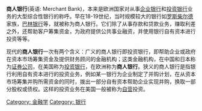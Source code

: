 {{银行}}

'''商人银行'''(英语: Merchant Bank)，本来是欧洲国家对从事[[企业银行|企业银行]]和[[投资银行|投资银行]]业务的大型综合性银行的称呼。早在18-19世纪，当时规模较大的银行如[[罗斯柴尔德|罗斯柴尔德]]家族，[[巴林银行|巴林银行]]等，就被称为商人银行。它们除了从事存款和贷款业务，赚取利差之外，还帮助客户筹集资金，为政府提供公共事业融资，并使用银行自有资本进行投资等等。

现代的'''商人银行'''一次有两个含义：广义的商人银行即投资银行，即帮助企业或政府在资本市场筹集资金及提供财务顾问的金融机构；这类金融机构，在中国和日本称为[[证券公司|证券公司]]，在美国称为[[投资银行|投资银行]]，在欧洲称为'''商人银行'''。狭义的商人银行是指银行利用自有资本进行的投资业务，例如某一银行为企业制定了并购计划，在从资本市场筹集并购所需资金的同时，拨出一部分自有资本帮助企业实现并购，换取一部分股权或债权。这样的投资业务在美国一般被称为[[自营|自营]]投资。

{{bank-stub}}
[[Category:_金融学|Category: 金融学]]
[[Category:_银行|Category: 银行]]